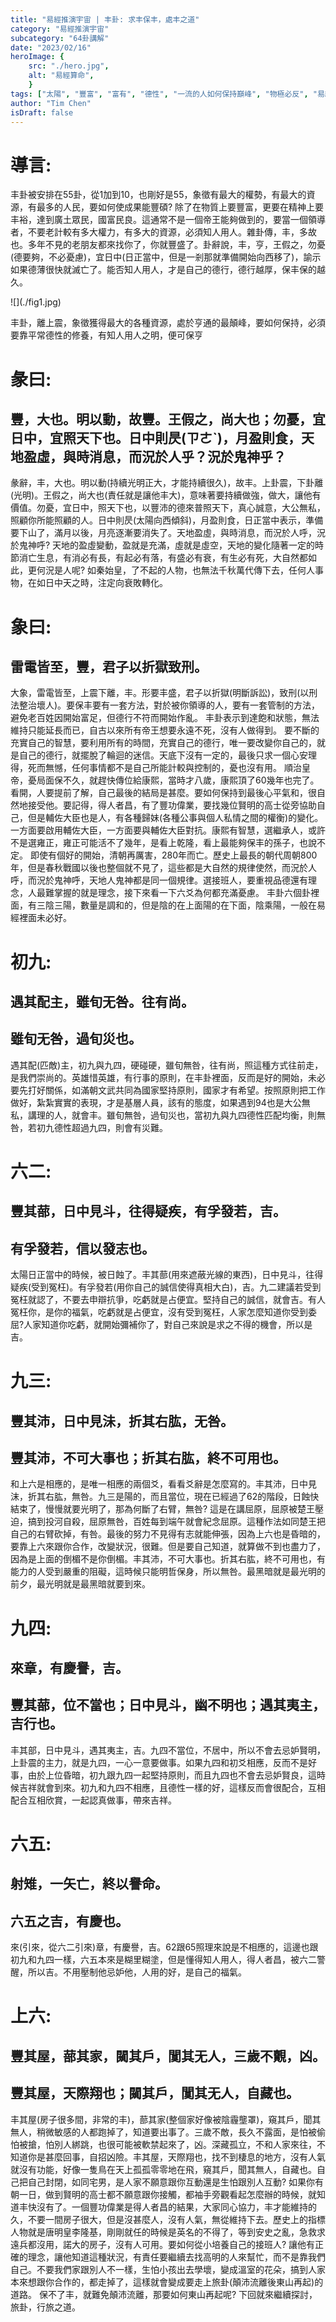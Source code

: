 ```yaml
---
title: "易經推演宇宙 | 丰卦: 求丰保丰，處丰之道"
category: "易經推演宇宙"
subcategory: "64卦講解"
date: "2023/02/16"
heroImage: {
    src: "./hero.jpg",
    alt: "易經算命",
    }
tags: ["太陽", "豐富", "富有", "德性", "一流的人如何保持巔峰", "物極必反", "易經", "智慧"]
author: "Tim Chen"
isDraft: false
---
```

# 導言:
丰卦被安排在55卦，從1加到10，也剛好是55，象徵有最大的權勢，有最大的資源，有最多的人民，要如何使成果能豐碩? 除了在物質上要豐富，更要在精神上要丰裕，達到廣土眾民，國富民良。這通常不是一個帝王能夠做到的，要當一個領導者，不要老計較有多大權力，有多大的資源，必須知人用人。雜卦傳，丰，多故也。多年不見的老朋友都來找你了，你就豐盛了。卦辭說，丰，亨，王假之，勿憂(德要夠，不必憂慮)，宜日中(日正當中，但是一剎那就準備開始向西移了)，諭示如果德薄很快就滅亡了。能否知人用人，才是自己的德行，德行越厚，保丰保的越久。

<p align="left">![](./fig1.jpg)</p>
<figcaption>丰卦，離上震，象徵獲得最大的各種資源，處於亨通的最顛峰，要如何保持，必須要靠平常德性的修養，有知人用人之明，便可保亨</figcaption>

# 彖曰:
## 豐，大也。明以動，故豐。王假之，尚大也；勿憂，宜日中，宜照天下也。日中則昃(ㄗㄜˋ)，月盈則食，天地盈虛，與時消息，而況於人乎？況於鬼神乎？
彖辭，丰，大也。明以動(持續光明正大，才能持續很久)，故丰。上卦震，下卦離(光明)。王假之，尚大也(責任就是讓他丰大)，意味著要持續做強，做大，讓他有價值。勿憂，宜日中，照天下也，以豐沛的德來普照天下，真心誠意，大公無私，照顧你所能照顧的人。日中則昃(太陽向西傾斜)，月盈則食，日正當中表示，準備要下山了，滿月以後，月亮逐漸要消失了。天地盈虛，與時消息，而況於人呼，況於鬼神呼? 天地的盈虛變動，盈就是充滿，虛就是虛空，天地的變化隨著一定的時節消亡生息，有消必有長，有起必有落，有盛必有衰，有生必有死，大自然都如此，更何況是人呢? 如秦始皇，了不起的人物，也無法千秋萬代傳下去，任何人事物，在如日中天之時，注定向衰敗轉化。
# 象曰:
## 雷電皆至，豐，君子以折獄致刑。
大象，雷電皆至，上震下離，丰。形要丰盛，君子以折獄(明斷訴訟)，致刑(以刑法整治壞人)。要保丰要有一套方法，對於被你領導的人，要有一套管制的方法，避免老百姓因開始富足，但德行不符而開始作亂。
丰卦表示到達飽和狀態，無法維持只能延長而已，自古以來所有帝王想要永遠不死，沒有人做得到。
要不斷的充實自己的智慧，要利用所有的時間，充實自己的德行，唯一要改變你自己的，就是自己的德行，就擺脫了輪迴的迷信。天底下沒有一定的，最後只求一個心安理得，死而無憾，任何事情都不是自己所能計較與控制的，憂也沒有用。
順治皇帝，憂局面保不久，就趕快傳位給康熙，當時才八歲，康熙頂了60幾年也完了。看開，人要提前了解，自己最後的結局是甚麼。要如何保持到最後心平氣和，很自然地接受他。要記得，得人者昌，有了豐功偉業，要找幾位賢明的高士從旁協助自己，但是輔佐大臣也是人，有各種歸妹(各種公事與個人私情之間的權衡)的變化。一方面要啟用輔佐大臣，一方面要與輔佐大臣對抗。康熙有智慧，選繼承人，或許不是選雍正，雍正可能活不了幾年，是看上乾隆，看上最能夠保丰的孫子，也說不定。
即使有個好的開始，清朝再厲害，280年而亡。歷史上最長的朝代周朝800年，但是春秋戰國以後也整個就不見了，這些都是大自然的規律使然，而況於人呼，而況於鬼神呼，天地人鬼神都是同一個規律。選接班人，要重視品德還有理念，人最難掌握的就是理念，接下來看一下六爻為何都充滿憂慮。
丰卦六個卦裡面，有三陰三陽，數量是調和的，但是陰的在上面陽的在下面，陰乘陽，一般在易經裡面未必好。
# 初九:
## 遇其配主，雖旬无咎。往有尚。
## 雖旬无咎，過旬災也。
遇其配(匹敵)主，初九與九四，硬碰硬，雖旬無咎，往有尚，照這種方式往前走，是我們崇尚的。英雄惜英雄，有行事的原則，在丰卦裡面，反而是好的開始，未必要先打好關係，如滿朝文武共同為國家堅持原則，國家才有希望。按照原則把工作做好，紮紮實實的表現，才是基層人員，該有的態度，如果遇到94也是大公無私，講理的人，就會丰。雖旬無咎，過旬災也，當初九與九四德性匹配均衡，則無咎，若初九德性超過九四，則會有災難。
# 六二:
## 豐其蔀，日中見斗，往得疑疾，有孚發若，吉。
## 有孚發若，信以發志也。
太陽日正當中的時候，被日蝕了。丰其蔀(用來遮蔽光線的東西)，日中見斗，往得疑疾(受到冤枉)。有孚發若(用你自己的誠信使得真相大白)，吉。九二建議若受到冤枉就認了，不要去申辯抗爭，吃虧就是占便宜。堅持自己的誠信，就會吉。有人冤枉你，是你的福氣，吃虧就是占便宜，沒有受到冤枉，人家怎麼知道你受到委屈?人家知道你吃虧，就開始彌補你了，對自己來說是求之不得的機會，所以是吉。
# 九三:
## 豐其沛，日中見沬，折其右肱，无咎。
## 豐其沛，不可大事也；折其右肱，終不可用也。
和上六是相應的，是唯一相應的兩個爻，看看爻辭是怎麼寫的。丰其沛，日中見沫，折其右肱，無咎。九三是陽的，而且當位，現在已經過了62的階段，日蝕快結束了，慢慢就要光明了，那為何斷了右臂，無咎? 這是在講屈原，屈原被楚王壓迫，搞到投河自殺，屈原無咎，百姓每到端午就會紀念屈原。這種作法如同楚王把自己的右臂砍掉，有咎。最後的努力不見得有志就能伸張，因為上六也是昏暗的，要靠上六來跟你合作，改變狀況，很難。但是要自己知道，就算做不到也盡力了，因為是上面的倒楣不是你倒楣。丰其沛，不可大事也。折其右肱，終不可用也，有能力的人受到嚴重的阻礙，這時候只能明哲保身，所以無咎。最黑暗就是最光明的前夕，最光明就是最黑暗就要到來。
# 九四:
## 來章，有慶譽，吉。
## 豐其蔀，位不當也；日中見斗，幽不明也；遇其夷主，吉行也。
丰其部，日中見斗，遇其夷主，吉。九四不當位，不居中，所以不會去忌妒賢明，上卦震的主力，就是九四，一心一意要做事。如果九四和初爻相應，反而不是好事，由於上位昏暗，初九跟九四一起堅持原則，而且九四也不會去忌妒賢良，這時候吉祥就會到來。初九和九四不相應，且德性一樣的好，這樣反而會很配合，互相配合互相欣賞，一起認真做事，帶來吉祥。
# 六五:
## 射雉，一矢亡，終以譽命。
## 六五之吉，有慶也。
來(引來，從六二引來)章，有慶譽，吉。62跟65照理來說是不相應的，這邊也跟初九和九四一樣，六五本來是糊里糊塗，但是懂得知人用人，得人者昌，被六二警醒，所以吉。不用壓制他忌妒他，人用的好，是自己的福氣。
# 上六:
## 豐其屋，蔀其家，闚其戶，闃其无人，三歲不覿，凶。
## 豐其屋，天際翔也；闚其戶，闃其无人，自藏也。
丰其屋(房子很多間，非常的丰)，蔀其家(整個家好像被陰霾壟罩)，窺其戶，聞其無人，稍微敏感的人都跑掉了，知道要出事了。三歲不敵，長久不露面，是怕被偷怕被搶，怕別人綁跳，也很可能被軟禁起來了，凶。深藏孤立，不和人家來往，不知道你是甚麼回事，自招凶險。丰其屋，天際翔也，找不到棲息的地方，沒有人氣就沒有功能，好像一隻鳥在天上孤孤零零地在飛，窺其戶，聞其無人，自藏也。自己把自己封閉，如同宅男，是人家不願意跟你互動還是生怕跟別人互動? 如果你有朝一日，做到賢明的高士都不願意跟你接觸，都袖手旁觀看起怎麼辦的時候，就知道丰快沒有了。一個豐功偉業是得人者昌的結果，大家同心協力，丰才能維持的久，不要一間房子很大，但是沒甚麼人，沒有人氣，無從維持下去。歷史上的指標人物就是唐明皇李隆基，剛剛就任的時候是英名的不得了，等到安史之亂，急救求遠兵都沒用，諾大的房子，沒有人可用。要如何從小培養自己的接班人? 讓他有正確的理念，讓他知道這種狀況，有責任要繼續去找高明的人來幫忙，而不是靠我們自己。不要我們家跟別人不一樣，生怕小孩出去學壞，變成溫室的花朵，搞到人家本來想跟你合作的，都走掉了，這樣就會變成要走上旅卦(顛沛流離後東山再起)的道路。
保不了丰，就難免顛沛流離，那要如何東山再起呢? 下回就來繼續探討，旅卦，行旅之道。